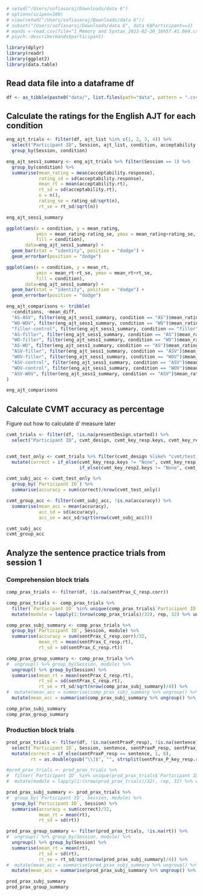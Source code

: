 ```r

# setwd("/Users/sofiasaraj/Downloads/data 6")
# options(scipen=100)
# view(setwd("/Users/sofiasaraj/Downloads/data 6"))
# subset("/Users/sofiasaraj/Downloads/data 6", data 6$Participant==1)
# mands <-read.csv(file="1_Memory and Syntax_2023-02-20_16h57.41.064.csv")
# psych::describe(mands$participant)

library(dplyr)
library(readr)
library(ggplot2)
library(data.table)
```


## Read data file into a dataframe df

```r
df <- as_tibble(paste0("data/", list.files(path="data", pattern = ".csv")) %>% sapply(read_csv) %>% plyr::rbind.fill())
```

## Calculate the ratings for the English AJT for each condition

```r
eng_ajt_trials <- filter(df, ajt_list %in% c(1, 2, 3, 4)) %>% 
  select("Participant ID", Session, ajt_list, condition, acceptability.response, acceptability.rt) %>% 
  group_by(Session, condition)

eng_ajt_sess1_summary <- eng_ajt_trials %>% filter(Session == 1) %>% 
  group_by(condition) %>%
  summarise(mean_rating = mean(acceptability.response),
            rating_sd = sd(acceptability.response),
            mean_rt = mean(acceptability.rt),
            rt_sd = sd(acceptability.rt),
            n = n(),
            rating_se = rating_sd/sqrt(n),
            rt_se = rt_sd/sqrt(n))

eng_ajt_sess1_summary

ggplot(aes(x = condition, y = mean_rating, 
           ymin = mean_rating-rating_se, ymax = mean_rating+rating_se,
           fill = condition), 
       data=eng_ajt_sess1_summary) +
  geom_bar(stat = "identity", position = "dodge") +
  geom_errorbar(position = "dodge")

ggplot(aes(x = condition, y = mean_rt, 
           ymin = mean_rt-rt_se, ymax = mean_rt+rt_se,
           fill = condition), 
       data=eng_ajt_sess1_summary) +
  geom_bar(stat = "identity", position = "dodge") +
  geom_errorbar(position = "dodge")

eng_ajt_comparisons <- tribble(
  ~conditions, ~mean_diff,
  "AS-ASV", filter(eng_ajt_sess1_summary, condition == "AS")$mean_rating-filter(eng_ajt_sess1_summary, condition == "ASV")$mean_rating,
  "WO-WOV", filter(eng_ajt_sess1_summary, condition == "WO")$mean_rating-filter(eng_ajt_sess1_summary, condition == "WOV")$mean_rating,
  "filler-control", filter(eng_ajt_sess1_summary, condition == "filler")$mean_rating-filter(eng_ajt_sess1_summary, condition == "control")$mean_rating,
  "AS-filler", filter(eng_ajt_sess1_summary, condition == "AS")$mean_rating-filter(eng_ajt_sess1_summary, condition == "filler")$mean_rating, # greater than 0 means the AS sentences are more acceptable than grammatical controls, less than 0 means the AS sentences are less acceptable
  "WO-filler", filter(eng_ajt_sess1_summary, condition == "WO")$mean_rating-filter(eng_ajt_sess1_summary, condition == "filler")$mean_rating,
  "AS-WO", filter(eng_ajt_sess1_summary, condition == "AS")$mean_rating-filter(eng_ajt_sess1_summary, condition == "WO")$mean_rating, # greater than 0 means the AS sentences are more acceptable than WO sentences, less than 0 means the AS sentences are less acceptable
  "ASV-filler", filter(eng_ajt_sess1_summary, condition == "ASV")$mean_rating-filter(eng_ajt_sess1_summary, condition == "filler")$mean_rating, # greater than 0 means the ASV sentences are more acceptable than grammatical controls, less than 0 means the ASV sentences are less acceptable (as expected)
  "WOV-filler", filter(eng_ajt_sess1_summary, condition == "WOV")$mean_rating-filter(eng_ajt_sess1_summary, condition == "filler")$mean_rating,
  "ASV-control", filter(eng_ajt_sess1_summary, condition == "ASV")$mean_rating-filter(eng_ajt_sess1_summary, condition == "control")$mean_rating, # greater than 0 means the ASV sentences are more acceptable than ungrammatical controls, less than 0 means the ASV sentences are less acceptable
  "WOV-control", filter(eng_ajt_sess1_summary, condition == "WOV")$mean_rating-filter(eng_ajt_sess1_summary, condition == "control")$mean_rating,
  "ASV-WOV", filter(eng_ajt_sess1_summary, condition == "ASV")$mean_rating-filter(eng_ajt_sess1_summary, condition == "WOV")$mean_rating, # greater than 0 means the ASV sentences are more acceptable than WOV sentences, less than 0 means the ASV sentences are less acceptable
)

eng_ajt_comparisons
```


## Calculate CVMT accuracy as percentage

Figure out how to calculate d' measure later

```r
cvmt_trials <- filter(df, !is.na(presentDesign.started)) %>%
  select("Participant ID", cvmt_design, cvmt_key_resp.keys, cvmt_key_resp.corr, cvmt_key_resp.rt, cvmt_key_resp2.keys, cvmt_key_resp2.corr)


cvmt_test_only <- cvmt_trials %>% filter(cvmt_design %like% "cvmt/test_items/") %>%
  mutate(correct = if_else(cvmt_key_resp.keys != "None", cvmt_key_resp.corr, 
                           if_else(cvmt_key_resp2.keys != "None", cvmt_key_resp2.corr, 0)))

cvmt_subj_acc <- cvmt_test_only %>% 
  group_by(`Participant ID`) %>%
  summarise(accuracy = sum(correct)/nrow(cvmt_test_only))

cvmt_group_acc <- filter(cvmt_subj_acc, !is.na(accuracy)) %>%
  summarise(mean_acc = mean(accuracy),
            acc_sd = sd(accuracy),
            acc_se = acc_sd/sqrt(nrow(cvmt_subj_acc)))

cvmt_subj_acc
cvmt_group_acc
```


## Analyze the sentence practice trials from session 1

### Comprehension block trials

```r
comp_prax_trials <- filter(df, !is.na(sentPrax_C_resp.corr))

comp_prax_trials <- comp_prax_trials %>%
  filter(`Participant ID` %in% unique(comp_prax_trials$`Participant ID`)) %>%
  mutate(module = lapply(1:(nrow(comp_prax_trials)/32), rep, 32) %>% unlist)

comp_prax_subj_summary <- comp_prax_trials %>%
  group_by(`Participant ID`, Session, module) %>%
  summarise(accuracy = sum(sentPrax_C_resp.corr)/32,
            mean_rt = mean(sentPrax_C_resp.rt),
            rt_sd = sd(sentPrax_C_resp.rt))

comp_prax_group_summary <- comp_prax_trials %>%
#  ungroup() %>% group_by(Session, module) %>%
  ungroup() %>% group_by(Session) %>%
  summarise(mean_rt = mean(sentPrax_C_resp.rt),
            rt_sd = sd(sentPrax_C_resp.rt),
            rt_se = rt_sd/sqrt(nrow(comp_prax_subj_summary)/4)) %>%
#  mutate(mean_acc = summarise(comp_prax_subj_summary %>% ungroup() %>% group_by(Session, module), mean = mean(accuracy)) %>% .$mean)
  mutate(mean_acc = summarise(comp_prax_subj_summary %>% ungroup() %>% group_by(Session), mean = mean(accuracy)) %>% .$mean)

comp_prax_subj_summary
comp_prax_group_summary
```


### Production block trials

```r
prod_prax_trials <- filter(df, !is.na(sentPraxP_resp), !is.na(sentence)) %>%
  select(`Participant ID`, Session, sentence, sentPraxP_resp, sentPrax_P_key_resp.rt) %>%
  mutate(correct = if_else(sentPraxP_resp == sentence, 1, 0),
         rt = as.double(gsub("\\]$", "", strsplit(sentPrax_P_key_resp.rt, ",") %>% sapply(last))))

#prod_prax_trials <- prod_prax_trials %>%
#  filter(`Participant ID` %in% unique(prod_prax_trials$`Participant ID`)) %>%
#  mutate(module = lapply(1:(nrow(prod_prax_trials)/32), rep, 32) %>% unlist)

prod_prax_subj_summary <- prod_prax_trials %>%
#  group_by(`Participant ID`, Session, module) %>%
  group_by(`Participant ID`, Session) %>%
  summarise(accuracy = sum(correct)/32,
            mean_rt = mean(rt),
            rt_sd = sd(rt))

prod_prax_group_summary <- filter(prod_prax_trials, !is.na(rt)) %>%
#  ungroup() %>% group_by(Session, module) %>%
  ungroup() %>% group_by(Session) %>%
  summarise(mean_rt = mean(rt),
            rt_sd = sd(rt),
            rt_se = rt_sd/sqrt(nrow(prod_prax_subj_summary)/4)) %>%
#  mutate(mean_acc = summarise(prod_prax_subj_summary %>% ungroup() %>% group_by(Session, module), mean = mean(accuracy)) %>% .$mean)
  mutate(mean_acc = summarise(prod_prax_subj_summary %>% ungroup() %>% group_by(Session), mean = mean(accuracy)) %>% .$mean)

prod_prax_subj_summary
prod_prax_group_summary
```













